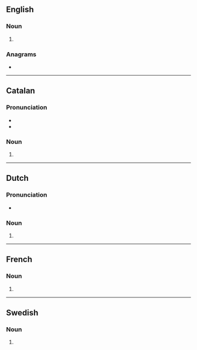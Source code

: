 ==English==

===Noun===
{{head|en|noun form}}

# {{plural of|en|bastion}}

===Anagrams===
* {{anagrams|en|a=abinosst|Bostians|antiboss}}

----

==Catalan==

===Pronunciation===
* {{ca-IPA|bastións}}
* {{rhymes|ca|ons}}

===Noun===
{{head|ca|noun plural form|g=m-p}}

# {{inflection of|ca|bastió||p}}

----

==Dutch==

===Pronunciation===
* {{audio|nl|Nl-bastions.ogg|Audio}}

===Noun===
{{head|nl|noun plural form}}

# {{nl-noun form of|pl|bastion}}

----

==French==

===Noun===
{{head|fr|noun plural form|g=m}}

# {{plural of|fr|bastion}}

----

==Swedish==

===Noun===
{{head|sv|noun form}}

# {{sv-noun-form-indef-gen|bastion}}